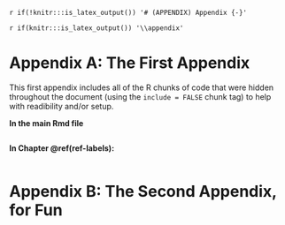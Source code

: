`r if(!knitr:::is_latex_output()) '# (APPENDIX) Appendix {-}'` 

`r if(knitr:::is_latex_output()) '\\appendix'`

<!--
If you feel it necessary to include an appendix, it goes here.
The current implentation does not properly add the "Appendix " prefix to the section headers so you will need to add it yourself.
-->


# Appendix A: The First Appendix

This first appendix includes all of the R chunks of code that were hidden throughout the document (using the `include = FALSE` chunk tag) to help with readibility and/or setup.

**In the main Rmd file**

```r
```

**In Chapter \@ref(ref-labels):**

```r
```

# Appendix B: The Second Appendix, for Fun

